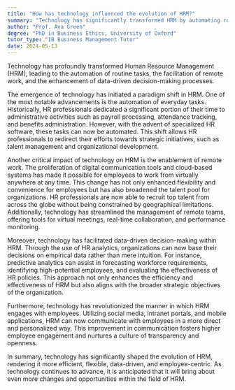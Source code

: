 ```yaml
---
title: "How has technology influenced the evolution of HRM?"
summary: "Technology has significantly transformed HRM by automating routine tasks, enabling remote work, and facilitating data-driven decision-making."
author: "Prof. Ava Green"
degree: "PhD in Business Ethics, University of Oxford"
tutor_type: "IB Business Management Tutor"
date: 2024-05-13
---
```


Technology has profoundly transformed Human Resource Management (HRM), leading to the automation of routine tasks, the facilitation of remote work, and the enhancement of data-driven decision-making processes.

The emergence of technology has initiated a paradigm shift in HRM. One of the most notable advancements is the automation of everyday tasks. Historically, HR professionals dedicated a significant portion of their time to administrative activities such as payroll processing, attendance tracking, and benefits administration. However, with the advent of specialized HR software, these tasks can now be automated. This shift allows HR professionals to redirect their efforts towards strategic initiatives, such as talent management and organizational development.

Another critical impact of technology on HRM is the enablement of remote work. The proliferation of digital communication tools and cloud-based systems has made it possible for employees to work from virtually anywhere at any time. This change has not only enhanced flexibility and convenience for employees but has also broadened the talent pool for organizations. HR professionals are now able to recruit top talent from across the globe without being constrained by geographical limitations. Additionally, technology has streamlined the management of remote teams, offering tools for virtual meetings, real-time collaboration, and performance monitoring.

Moreover, technology has facilitated data-driven decision-making within HRM. Through the use of HR analytics, organizations can now base their decisions on empirical data rather than mere intuition. For instance, predictive analytics can assist in forecasting workforce requirements, identifying high-potential employees, and evaluating the effectiveness of HR policies. This approach not only enhances the efficiency and effectiveness of HRM but also aligns with the broader strategic objectives of the organization.

Furthermore, technology has revolutionized the manner in which HRM engages with employees. Utilizing social media, intranet portals, and mobile applications, HRM can now communicate with employees in a more direct and personalized way. This improvement in communication fosters higher employee engagement and nurtures a culture of transparency and openness.

In summary, technology has significantly shaped the evolution of HRM, rendering it more efficient, flexible, data-driven, and employee-centric. As technology continues to advance, it is anticipated that it will bring about even more changes and opportunities within the field of HRM.
    